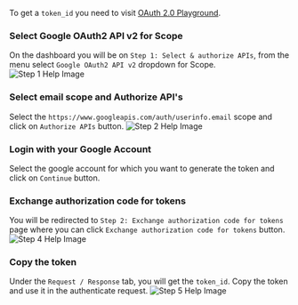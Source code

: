 
To get a `token_id` you need to visit [OAuth 2.0 Playground](https://developers.google.com/oauthplayground/).
<Steps>
### Select Google OAuth2 API v2 for Scope
On the dashboard you will be on `Step 1: Select & authorize APIs`, from the menu select `Google OAuth2 API v2` dropdown for Scope.
![Step 1 Help Image](/oauth/step1.png)

### Select email scope and Authorize API's
Select the `https://www.googleapis.com/auth/userinfo.email` scope and click on `Authorize APIs` button.
![Step 2 Help Image](/oauth/step2.png)

### Login with your Google Account
Select the google account for which you want to generate the token and click on `Continue` button.

### Exchange authorization code for tokens
You will be redirected to `Step 2: Exchange authorization code for tokens` page where you can click `Exchange authorization code for tokens` button.
![Step 4 Help Image](/oauth/step4.png)

### Copy the token
Under the `Request / Response` tab, you will get the `token_id`. Copy the token and use it in the authenticate request.
![Step 5 Help Image](/oauth/step5.png)

</Steps>

